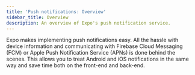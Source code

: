 ```yaml
---
title: 'Push notifications: Overview'
sidebar_title: Overview
description: An overview of Expo's push notification service.
---
```




Expo makes implementing push notifications easy. All the hassle with device information and communicating with Firebase Cloud Messaging (FCM) or Apple Push Notification Service (APNs) is done behind the scenes. This allows you to treat Android and iOS notifications in the same way and save time both on the front-end and back-end.

<BoxLink
  title="Setup push notifications, get a push token and credentials"
  description="Learn how to set up push notifications, get credentials for development and production, and test sending push notifications with a minimal working example."
  href="/push-notifications/push-notifications-setup"
  Icon={Bell03Icon}
/>

<BoxLink
  title="Send a push notification"
  description="Learn how to call Expo's Push API with the token when you want to send a notification."
  href="/push-notifications/sending-notifications"
  Icon={Bell03Icon}
/>

<BoxLink
  title="Receive a push notification"
  description="Learn how to respond to a notification received by your app and take action based on the event."
  href="/push-notifications/receiving-notifications"
  Icon={Bell03Icon}
/>

<BoxLink
  title="Common questions"
  description="A collection of common questions about Expo's push notification service."
  href="/push-notifications/faq"
  Icon={Bell03Icon}
/>
